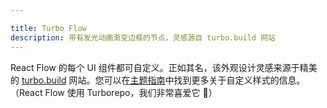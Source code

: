 ```yaml
---

title: Turbo Flow
description: 带有发光动画渐变边框的节点，灵感源自 turbo.build 网站
---
```


React Flow 的每个 UI 组件都可自定义。正如其名，该外观设计灵感来源于精美的 [turbo.build](https://turbo.build/pack/docs/core-concepts#function-level-caching) 网站。您可以在[主题指南](/learn/customization/theming)中找到更多关于自定义样式的信息。（React Flow 使用 Turborepo，我们非常喜爱它 💜）

<RemoteCodeViewer route="examples/styling/turbo-flow" framework="react" />